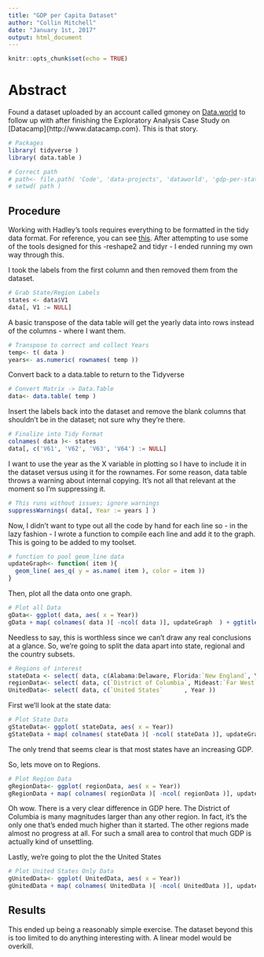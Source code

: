 ```yaml
---
title: "GDP per Capita Dataset"
author: "Collin Mitchell"
date: "January 1st, 2017"
output: html_document
---
```


```r
knitr::opts_chunk$set(echo = TRUE)
```

# Abstract
Found a dataset uploaded by an account called gmoney on [Data.world](https://data.world/gmoney/gdp-per-capita-by-state) to follow up with after finishing the Exploratory Analysis Case Study on [Datacamp]{http://www.datacamp.com}.
This is that story.
```r
# Packages
library( tidyverse )
library( data.table )

# Correct path
# path<- file.path( 'Code', 'data-projects', 'dataworld', 'gdp-per-state')
# setwd( path )
```

## Procedure
Working with Hadley's tools requires everything to be formatted in the tidy data format. For reference, you can see [this](http://vita.had.co.nz/papers/tidy-data.pdf). After attempting to use some of the tools designed for this -reshape2 and tidyr - I ended running my own way through this.

I took the labels from the first column and then removed them from the dataset.
```r
# Grab State/Region Labels
states <- data$V1
data[, V1 := NULL]
```


A basic transpose of the data table will get the yearly data into rows instead of the columns - where I want them. 
```r
# Transpose to correct and collect Years
temp<- t( data )
years<- as.numeric( rownames( temp ))
```

Convert back to a data.table to return to the Tidyverse
```r
# Convert Matrix -> Data.Table
data<- data.table( temp )
```

Insert the labels back into the dataset and remove the blank columns that shouldn't be in the dataset; not sure why they're there.
```r
# Finalize into Tidy Format
colnames( data )<- states
data[, c('V61', 'V62', 'V63', 'V64') := NULL]
```

I want to use the year as the X variable in plotting so I have to include it in the dataset versus using it for the rownames.
For some reason, data table throws a warning about internal copying. It's not all that relevant at the moment so I'm suppressing it.
```r
# This runs without issues; ignore warnings
suppressWarnings( data[, Year := years ] )
```


Now, I didn't want to type out all the code by hand for each line so - in the lazy fashion - I wrote a function to compile each line and add it to the graph. This is going to be added to my toolset.
```r
# function to pool geom_line data
updateGraph<- function( item ){
  geom_line( aes_q( y = as.name( item ), color = item ))
}
```

Then, plot all the data onto one graph.
```r
# Plot all Data
gData<- ggplot( data, aes( x = Year))
gData + map( colnames( data )[ -ncol( data )], updateGraph  ) + ggtitle("All Data GDPs") + labs( y = 'GDP')
```

Needless to say, this is worthless since we can't draw any real conclusions at a glance. So, we're going to split the data apart into state, regional and the country subsets.
```r
# Regions of interest
stateData <- select( data, c(Alabama:Delaware, Florida:`New England`, Year ))
regionData<- select( data, c(`District of Columbia`, Mideast:`Far West`   , Year ))
UnitedData<- select( data, c(`United States`      , Year ))
```

First we'll look at the state data:
```r
# Plot State Data
gStateData<- ggplot( stateData, aes( x = Year))
gStateData + map( colnames( stateData )[ -ncol( stateData )], updateGraph  ) + ggtitle("State GDPs") + labs( y = 'GDP')
```
The only trend that seems clear is that most states have an increasing GDP.

So, lets move on to Regions.
```r
# Plot Region Data
gRegionData<- ggplot( regionData, aes( x = Year))
gRegionData + map( colnames( regionData )[ -ncol( regionData )], updateGraph  ) + ggtitle("Regional GDPs") + labs( y = 'GDP')
```
Oh wow. There is a very clear difference in GDP here. The District of Columbia is many magnitudes larger than any other region. In fact, it's the only one that's ended much higher than it started. The other regions made almost no progress at all. For such a small area to control that much GDP is actually kind of unsettling.

Lastly, we're going to plot the the United States
```r
# Plot United States Only Data
gUnitedData<- ggplot( UnitedData, aes( x = Year))
gUnitedData + map( colnames( UnitedData )[ -ncol( UnitedData )], updateGraph  ) + ggtitle("United States GDP") + labs( y = 'GDP')
```

## Results
This ended up being a reasonably simple exercise.
The dataset beyond this is too limited to do anything interesting with.
A linear model would be overkill.

